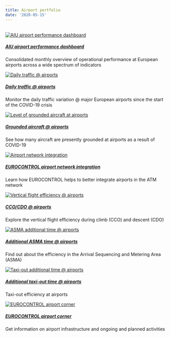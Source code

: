 ```yaml
---
title: Airport portfolio
date: '2020-05-15'
---
```

<script>
    function resizeIframe(obj) {
      obj.style.height = obj.contentWindow.document.documentElement.scrollHeight + 'px';
    }
  </script>
<style type="text/css">
.img-responsive {
    margin: 0 auto;
    max-width: 75%
}

.resp-container {
    position: relative;
    overflow: hidden;
    padding-top: 60.0%;
}

.resp-iframe {
    position: absolute;
    top: 0;
    left: 0;
    width: 100%;
    height: 150%;
    border: 0;
}
</style>
<br>
<div class="container">
<div class="row">
<div class="card-deck">

<div class="card"><a href="/dashboard/stakeholder/airport/db">
  <img class="card-img-top" src="/images/apt/aiu_apt_db.jpg" alt="AIU airport performance dashboard">
  <div class="card-body"><h5 class="card-title">AIU airport performance dashboard</h5></a><p class="card-text">Consolidated monthly overview of operational performance at European airports across a wide spectrum of indicators</p>
  </div>
</div>

<div class="card"><a href="https://www.eurocontrol.int/Economics/DailyTrafficVariation-Airports.html">
  <img class="card-img-top" src="/images/apt/aiu_apt_daily1.jpg" alt="Daily traffic @ airports">
  <div class="card-body"><h5 class="card-title">Daily traffic @ airports</h5></a><p class="card-text">Monitor the daily traffic variation @ major European airports since the start of the COVID-19 crisis</p>
  </div>
</div>

<div class="card"><a href="/covid/acft_ground/">
  <img class="card-img-top" src="/images/apt/ectl_aircraft3.jpg" alt="Level of grounded aircraft at airports">
  <div class="card-body"><h5 class="card-title">Grounded aircraft @ airports</h5></a><p class="card-text">See how many aircraft are presently grounded at airports as a result of COVID-19</p>
  </div>
</div>

<div class="card"><a href="https://www.eurocontrol.int/airport-integration" target="_blank">
  <img class="card-img-top" src="/images/apt/ectl_apt_int.jpg" alt="Airport network integration">
  <div class="card-body"><h5 class="card-title">EUROCONTROL airport network integration</h5></a><p class="card-text">Learn how EUROCONTROL helps to better integrate airports in the ATM network <i class='fas fa-xs fa-external-link-alt'></i></p>
  </div>
</div>

</div>
</div>
</div>

<div class="container">
<div class="row">
<div class="card-deck">

<div class="card"><a href="/efficiency/vfe/">
  <img class="card-img-top" src="/images/apt/cdo_icon.jpg" alt="Vertical flight efficiency @ airports">
  <div class="card-body"><h5 class="card-title">CCO/CDO @ airports</h5></a><p class="card-text">Explore the vertical flight efficiency during climb (CCO) and descent (CDO)</p>
  </div>
</div>

<div class="card"><a href="/efficiency/asma/">
  <img class="card-img-top" src="/images/apt/apt_asma.jpg" alt="ASMA additional time @ airports">
  <div class="card-body"><h5 class="card-title">Additional ASMA time @ airports</h5></a><p class="card-text">Find out about the efficiency in the Arrival Sequencing and Metering Area (ASMA)</p>
  </div>
</div>

<div class="card"><a href="/efficiency/taxiout/">
  <img class="card-img-top" src="/images/apt/apt_taxi.jpg" alt="Taxi-out additional time @ airports">
  <div class="card-body"><h5 class="card-title">Additional taxi-out time @ airports</h5></a><p class="card-text">Taxi-out efficiency at airports</p>
  </div>
</div>

<div class="card"><a href="https://ext.eurocontrol.int/airport_corner_public/" target="_blank">
  <img class="card-img-top" src="/images/apt/ectl_apt_corner1.jpg" alt="EUROCONTROL airport corner">
  <div class="card-body"><h5 class="card-title">EUROCONTROL airport corner</h5></a><p class="card-text">Get information on airport infrastructure and ongoing and planned activities <i class='fas fa-xs fa-external-link-alt'></i></p>
  </div>
</div>

</div>
</div>
</div>